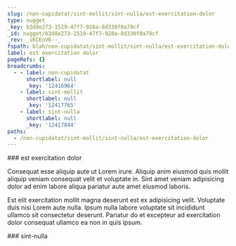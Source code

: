 ```yaml
---
slug: /non-cupidatat/sint-mollit/sint-nulla/est-exercitation-dolor
type: nugget
_key: b3d8e273-1519-47f7-928a-8d330f0a79cf
_id: nugget/b3d8e273-1519-47f7-928a-8d330f0a79cf
_rev: _iKCEoV6--_
fspath: blah/non-cupidatat/sint-mollit/sint-nulla/est-exercitation-dolor.md
label: est exercitation dolor
pageRefs: {}
breadcrumbs:
  - - label: non-cupidatat
      shortlabel: null
      _key: '12416964'
    - label: sint-mollit
      shortlabel: null
      _key: '12417765'
    - label: sint-nulla
      shortlabel: null
      _key: '12417844'
paths:
  - /non-cupidatat/sint-mollit/sint-nulla/est-exercitation-dolor
---
```


<NuggetArea>
<Nugget slug="/non-cupidatat/sint-mollit/sint-nulla/est-exercitation-dolor" type="nugget" _key="b3d8e273-1519-47f7-928a-8d330f0a79cf" _id="nugget/b3d8e273-1519-47f7-928a-8d330f0a79cf" _rev="_iKCEoV6--_" fspath="blah/non-cupidatat/sint-mollit/sint-nulla/est-exercitation-dolor.md" label="est exercitation dolor" paths="/non-cupidatat/sint-mollit/sint-nulla/est-exercitation-dolor">
<NuggetBody>
### est exercitation dolor

Consequat esse aliquip aute ut Lorem irure. Aliquip anim eiusmod quis mollit aliquip veniam consequat velit et voluptate in. Sint amet veniam adipisicing dolor ad enim labore aliqua pariatur aute amet eiusmod laboris.

Est elit exercitation mollit magna deserunt est ex adipisicing velit. Voluptate duis nisi Lorem aute nulla. Ipsum nulla labore voluptate sit incididunt ullamco sit consectetur deserunt. Pariatur do et excepteur ad exercitation dolor consequat ullamco ea non in quis ipsum.

</NuggetBody>
<Breadcrumbs>
<Crumbs>
<Crumb _key="12416964" label="non-cupidatat" /><Crumb _key="12417765" label="sint-mollit" /><Crumb _key="12417844" label="sint-nulla" />
</Crumbs>
</Breadcrumbs>
</Nugget>

<NuggetsInbound>
</NuggetsInbound>
<NuggetsOutbound>
</NuggetsOutbound>
</NuggetArea>
<PassagesInbound>
<Passage direction="inbound" type="passage" _key="12417844" _id="passage/12417844" _rev="_iKCEoVy--A" label="sint-nulla" passage="sint-nulla" fspath="blah/non-cupidatat/sint-mollit/sint-nulla" paths="/non-cupidatat/sint-mollit/sint-nulla" slug="/non-cupidatat/sint-mollit/sint-nulla">
<NuggetBody>
### sint-nulla

</NuggetBody>
<Breadcrumbs>
<Crumbs>
<Crumb _key="12416964" label="non-cupidatat" /><Crumb _key="12417765" label="sint-mollit" />
</Crumbs>
</Breadcrumbs>
</Passage>

</PassagesInbound>
<PassagesOutbound>
</PassagesOutbound>